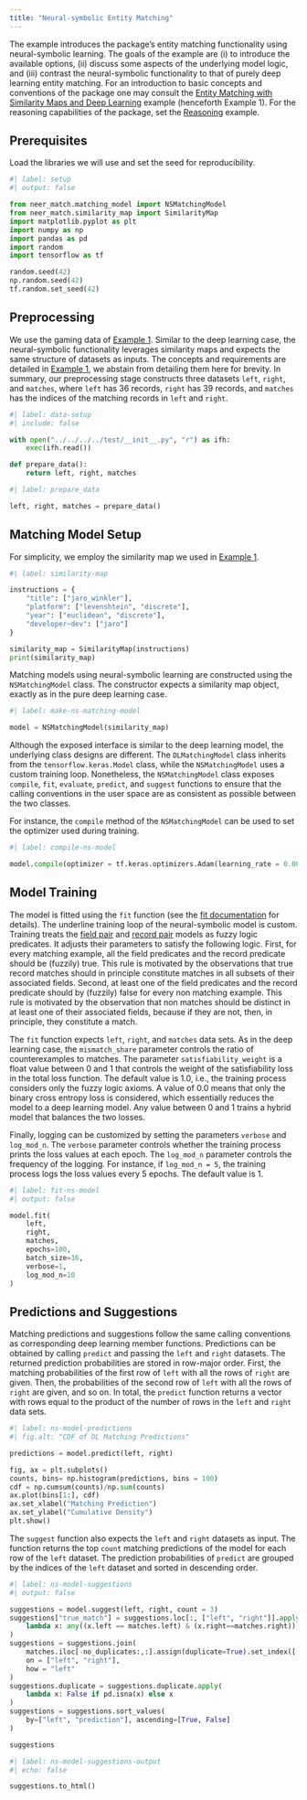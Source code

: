 ```yaml
---
title: "Neural-symbolic Entity Matching"
---
```


The example introduces the package's entity matching functionality using neural-symbolic learning. The goals of the example are (i) to introduce the available options, (ii) discuss some aspects of the underlying model logic, and (iii) contrast the neural-symbolic functionality to that of purely deep learning entity matching. For an introduction to basic concepts and conventions of the package one may consult the [Entity Matching with Similarity Maps and Deep Learning](dl-matching) example (henceforth Example 1). For the reasoning capabilities of the package, set the [Reasoning](rr-matching) example.

## Prerequisites
Load the libraries we will use and set the seed for reproducibility.
```python
#| label: setup
#| output: false

from neer_match.matching_model import NSMatchingModel
from neer_match.similarity_map import SimilarityMap
import matplotlib.pyplot as plt
import numpy as np
import pandas as pd
import random
import tensorflow as tf

random.seed(42)
np.random.seed(42)
tf.random.set_seed(42)
```

## Preprocessing
We use the gaming data of [Example 1](dl-matching). Similar to the deep learning case, the neural-symbolic functionality leverages similarity maps and expects the same structure of datasets as inputs. The concepts and requirements are detailed in [Example 1](dl-matching), we abstain from detailing them here for brevity. In summary, our preprocessing stage constructs three datasets `left`, `right`, and `matches`, where `left` has 36 records, `right` has 39 records, and `matches` has the indices of the matching records in `left` and `right`. 

```python
#| label: data-setup
#| include: false

with open("../../../../test/__init__.py", "r") as ifh:
    exec(ifh.read())

def prepare_data():
    return left, right, matches
```

```python
#| label: prepare_data

left, right, matches = prepare_data()
```

## Matching Model Setup
For simplicity, we employ the similarity map we used in [Example 1](dl-matching).

```python
#| label: similarity-map

instructions = {
    "title": ["jaro_winkler"],
    "platform": ["levenshtein", "discrete"],
    "year": ["euclidean", "discrete"],
    "developer~dev": ["jaro"]
}

similarity_map = SimilarityMap(instructions)
print(similarity_map)
```

Matching models using neural-symbolic learning are constructed using the `NSMatchingModel` class. The constructor expects a similarity map object, exactly as in the pure deep learning case. 

```python
#| label: make-ns-matching-model

model = NSMatchingModel(similarity_map)
```

Although the exposed interface is similar to the deep learning model, the underlying class designs are different. The `DLMatchingModel` class inherits from the `tensorflow.keras.Model` class, while the `NSMatchingModel` uses a custom training loop. Nonetheless, the `NSMatchingModel` class exposes `compile`, `fit`, `evaluate`, `predict`, and `suggest` functions to ensure that the calling conventions in the user space are as consistent as possible between the two classes.

For instance, the `compile` method of the `NSMatchingModel` can be used to set the optimizer used during training.
```python
#| label: compile-ns-model

model.compile(optimizer = tf.keras.optimizers.Adam(learning_rate = 0.001))
```

## Model Training
The model is fitted using the `fit` function (see the [fit documentation](https://py-neer-match.pikappa.eu/matching_model.html#neer_match.matching_model.NSMatchingModel.fit) for details). The underline training loop of the neural-symbolic model is custom. Training treats the [field pair](https://py-neer-match.pikappa.eu/field_pair_network.html#neer_match.field_pair_network.FieldPairNetwork) and [record pair](https://py-neer-match.pikappa.eu/record_pair_network.html#neer_match.record_pair_network.RecordPairNetwork) models as fuzzy logic predicates. It adjusts their parameters to satisfy the following logic. First, for every matching example, all the field predicates and the record predicate should be (fuzzily) true. This rule is motivated by the observations that true record matches should in principle constitute matches in all subsets of their associated fields. Second, at least one of the field predicates and the record predicate should by (fuzzily) false for every non matching example. This rule is motivated by the observation that non matches should be distinct in at least one of their associated fields, because if they are not, then, in principle, they constitute a match.

The `fit` function expects `left`, `right`, and `matches` data sets. As in the deep learning case, the `mismatch_share` parameter controls the ratio of counterexamples to matches. The parameter `satisfiability_weight` is a float value between 0 and 1 that controls the weight of the satisfiability loss in the total loss function. The default value is 1.0, i.e., the training process considers only the fuzzy logic axioms. A value of 0.0 means that only the binary cross entropy loss is considered, which essentially reduces the model to a deep learning model. Any value between 0 and 1 trains a hybrid model that balances the two losses. 

Finally, logging can be customized by setting the parameters `verbose` and `log_mod_n`. The `verbose` parameter controls whether the training process prints the loss values at each epoch. The `log_mod_n` parameter controls the frequency of the logging. For instance, if `log_mod_n = 5`, the training process logs the loss values every 5 epochs. The default value is 1.

```python
#| label: fit-ns-model
#| output: false

model.fit(
    left,
    right,
    matches,
    epochs=100,
    batch_size=16,
    verbose=1,
    log_mod_n=10
)
```

## Predictions and Suggestions
Matching predictions and suggestions follow the same calling conventions as corresponding deep learning member functions. Predictions can be obtained by calling `predict` and passing the `left` and `right` datasets. The returned prediction probabilities are stored in row-major order. First, the matching probabilities of the first row of `left` with all the rows of `right` are given. Then, the probabilities of the second row of `left` with all the rows of `right` are given, and so on. In total, the `predict` function returns a vector with rows equal to the product of the number of rows in the `left` and `right` data sets.
```python
#| label: ns-model-predictions
#| fig.alt: "CDF of DL Matching Predictions"

predictions = model.predict(left, right)

fig, ax = plt.subplots()
counts, bins= np.histogram(predictions, bins = 100)
cdf = np.cumsum(counts)/np.sum(counts)
ax.plot(bins[1:], cdf)
ax.set_xlabel("Matching Prediction")
ax.set_ylabel("Cumulative Density")
plt.show()
```

The `suggest` function also expects the `left` and `right` datasets as input. The function returns the top `count` matching predictions of the model for each row of the `left` dataset. The prediction probabilities of `predict` are grouped by the indices of the `left` dataset and sorted in descending order. 
```python
#| label: ns-model-suggestions
#| output: false

suggestions = model.suggest(left, right, count = 3)
suggestions["true_match"] = suggestions.loc[:, ["left", "right"]].apply(
    lambda x: any((x.left == matches.left) & (x.right==matches.right)), axis=1
)
suggestions = suggestions.join(
    matches.iloc[-no_duplicates:,:].assign(duplicate=True).set_index(['left', 'right']),
    on = ["left", "right"],
    how = "left"
)
suggestions.duplicate = suggestions.duplicate.apply(
    lambda x: False if pd.isna(x) else x
)
suggestions = suggestions.sort_values(
    by=["left", "prediction"], ascending=[True, False]
)

suggestions
```

```python
#| label: ns-model-suggestions-output
#| echo: false

suggestions.to_html()
```

<script>
let table = new DataTable('.dataframe');
</script>
